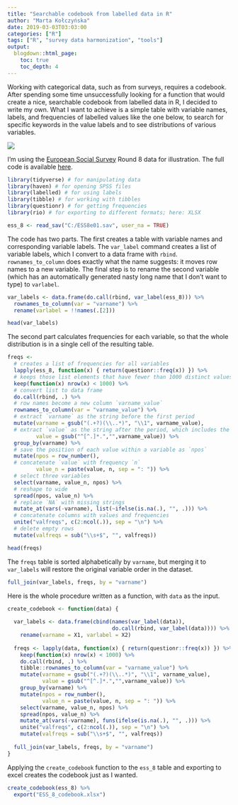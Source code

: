 ```yaml
---
title: "Searchable codebook from labelled data in R"
author: "Marta Kołczyńska"
date: 2019-03-03T03:03:00
categories: ["R"]
tags: ["R", "survey data harmonization", "tools"]
output: 
  blogdown::html_page:
    toc: true
    toc_depth: 4    
---
```


Working with categorical data, such as from surveys, requires a codebook. After spending some time unsuccessfully looking for a function that would create a nice, searchable codebook from labelled data in R, I decided to write my own. 
What I want to achieve is a simple table with variable names, labels, and frequencies of labelled values like the one below, to search for specific keywords in the value labels and to see distributions of various variables. 

![](/images/codebook-labelled-data2.png)


I'm using the [European Social Survey](https://www.europeansocialsurvey.org/){target="_blank"} Round 8 data for illustration. The full code is available [here](https://github.com/mkolczynska/martakolczynska/blob/master/content/post/codebook-labelled-data.Rmd){target="_blank"}.


```r
library(tidyverse) # for manipulating data
library(haven) # for opening SPSS files
library(labelled) # for using labels
library(tibble) # for working with tibbles
library(questionr) # for getting frequencies
library(rio) # for exporting to different formats; here: XLSX

ess_8 <- read_sav("C:/ESS8e01.sav", user_na = TRUE)
```

The code has two parts. The first creates a table with variable names and corresponding variable labels. The `var_label` command creates a list of variable labels, which I convert to a data frame with `rbind`. `rownames_to_column` does exactly what the name suggests: it moves row names to a new variable. The final step is to rename the second variable (which has an automatically generated nasty long name that I don't want to type) to `varlabel`.


```r

var_labels <- data.frame(do.call(rbind, var_label(ess_8))) %>%  
  rownames_to_column(var = "varname") %>%
  rename(varlabel = !!names(.[2]))

head(var_labels)
```

The second part calculates frequencies for each variable, so that the whole distribution is in a single cell of the resulting table.

```r
freqs <- 
  # creates a list of frequencies for all variables
  lapply(ess_8, function(x) { return(questionr::freq(x)) }) %>%
  # keeps those list elements that have fewer than 1000 distinct values
  keep(function(x) nrow(x) < 1000) %>%
  # convert list to data frame
  do.call(rbind, .) %>% 
  # row names become a new column `varname_value`
  rownames_to_column(var = "varname_value") %>%
  # extract `varname` as the string before the first period
  mutate(varname = gsub("(.+?)(\\..*)", "\\1", varname_value),
  # extract `value` as the string after the period, which includes the value and value label
         value = gsub("^[^.]*.","",varname_value)) %>%
  group_by(varname) %>%
  # save the position of each value within a variable as `npos`
  mutate(npos = row_number(),
  # concatenate `value` with frequency `n`
         value_n = paste(value, n, sep = ": ")) %>%
  # select three variables
  select(varname, value_n, npos) %>%
  # reshape to wide
  spread(npos, value_n) %>%
  # replace `NA` with missing strings
  mutate_at(vars(-varname), list(~ifelse(is.na(.), "", .))) %>%
  # concatenate columns with values and frequencies
  unite("valfreqs", c(2:ncol(.)), sep = "\n") %>%
  # delete empty rows
  mutate(valfreqs = sub("\\s+$", "", valfreqs))

head(freqs)
```

The `freqs` table is sorted alphabetically by `varname`, but merging it to `var_labels` will restore the original variable order in the dataset. 

```r
full_join(var_labels, freqs, by = "varname")
```

Here is the whole procedure written as a function, with `data` as the input.

```r
create_codebook <- function(data) {
  
  var_labels <- data.frame(cbind(names(var_label(data)), 
                                 do.call(rbind, var_label(data)))) %>%
    rename(varname = X1, varlabel = X2)
  
  freqs <- lapply(data, function(x) { return(questionr::freq(x)) }) %>%
    keep(function(x) nrow(x) < 1000) %>%
    do.call(rbind, .) %>% 
    tibble::rownames_to_column(var = "varname_value") %>%
    mutate(varname = gsub("(.+?)(\\..*)", "\\1", varname_value),
           value = gsub("^[^.]*.","",varname_value)) %>%
    group_by(varname) %>%
    mutate(npos = row_number(),
           value_n = paste(value, n, sep = ": ")) %>%
    select(varname, value_n, npos) %>%
    spread(npos, value_n) %>%
    mutate_at(vars(-varname), funs(ifelse(is.na(.), "", .))) %>%
    unite("valfreqs", c(2:ncol(.)), sep = "\n") %>%
    mutate(valfreqs = sub("\\s+$", "", valfreqs))
  
  full_join(var_labels, freqs, by = "varname")
}

```

Applying the `create_codebook` function to the `ess_8` table and exporting to excel creates the codebook just as I wanted.

```r
create_codebook(ess_8) %>%
  export("ESS_8_codebook.xlsx")
```

